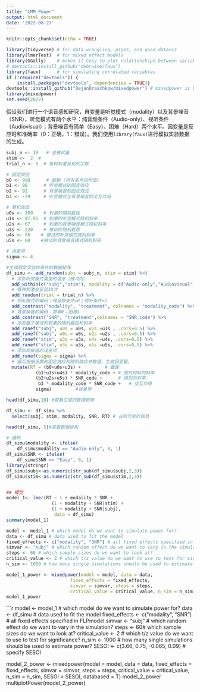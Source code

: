 ```yaml
---
title: "LMM_Power"
output: html_document
date: '2022-08-27'
---
```


```r
knitr::opts_chunk$set(echo = TRUE)
```


```r
library(tidyverse) # for data wrangling, pipes, and good dataviz
library(lmerTest)  # for mixed effect models
library(GGally)    # makes it easy to plot relationships between variables
# devtools::install_github("debruine/faux")
library(faux)      # for simulating correlated variables
if (!require("devtools")) {
    install.packages("devtools", dependencies = TRUE)}
devtools::install_github("DejanDraschkow/mixedpower") # mixedpower is hosted on GitHub
library(mixedpower)
set.seed(2022)
```

假设我们进行一个语音感知研究，自变量是听觉模式（modality）以及背景噪音（SNR），听觉模式有两个水平：纯音频条件（Audio-only）、视听条件（Audiovisual）；背景噪音有简单（Easy）、困难（Hard）两个水平。因变量是反应时和准确率（0：正确，1：错误）。我们使用`library(faux)`进行模拟实验数据的生成。

```r
subj_n <- 10   # 总被试量
stim <-  2  #
trial_n <- 5  # 每种刺激呈现的次数

# 固定效应
b0 <- 998      # 截距 (所有条件的均值)
b1 <- 98      # 听觉模式的固定效应
b2 <- 92      # 背景噪音的固定效应
b3 <- -29     # 听觉模式与背景噪音的交互作用

# 随机效应
u0s <- 269    # 刺激的随机截距
u1s <- 47.95  # 刺激的听觉模式随机斜率 
u2s <- 67     # 刺激的背景噪音模式随机斜率 
u3s <- 220    # 被试的随机截距
u4s <- 56    # 被试的听觉模式随机斜率 
u5s <- 60    #被试的背景噪音模式随机斜率

# 误差项
sigma <- 4
```

```r
#生成假定实验的条件的数据矩阵
df_simu <- add_random(subj = subj_n, stim = stim) %>%
  # 添加听觉模式类型的信息（被试内）
  add_within(c("subj","stim"), modality = c("Audio-only","Audiovisual"), SNR = c("Easy","Hard")) %>%
  # 每种刺激会呈现10次
  add_random(trial = trial_n) %>%
  # 视听模式的编码：纯音频条件=0；视听条件=1
  add_contrast("modality", "treatment", colnames = "modality_code") %>%
  # 背景噪音的编码：简单0；困难1
  add_contrast("SNR", "treatment",colnames = "SNR_code") %>% 
  # 添加基于被试和刺激的随机截距和斜率
  add_ranef("subj", u0s = u0s, u1s =u1s , .cors=0.5) %>% 
  add_ranef("subj", u0s = u0s, u2s =u2s , .cors=0.5) %>% 
  add_ranef("stim", u3s = u3s, u4s =u4s, .cors=0.5) %>% 
  add_ranef("stim", u3s = u3s, u5s =u5s, .cors=0.5) %>% 
  # 添加观察值的误差项
  add_ranef(sigma = sigma) %>% 
  # 最后根据设置的固定效应和随机效应参数值，生成因变量。
  mutate(RT = (b0+u0s+u3s) +         # 截距
           (b1+u1s+u4s) * modality_code + # 图片材料的斜率
           (b2+u2s+u5s) * SNR_code +      # 组别的斜率
            b3 * modality_code * SNR_code +   # 交互作用
           sigma)         #误差项  

head(df_simu,10) #查看生成的数据矩阵
```

```r
df_simu <- df_simu %>% 
  select(subj, stim, modality, SNR, RT) # 去除冗余的信息

head(df_simu, 5)#查看数据结构
```



```r

# 编码
df_simu$modality <- ifelse(
    df_simu$modality == "Audio-only", 0, 1)
df_simu$SNR <- ifelse(
    df_simu$SNR == "Easy", 0, 1)
library(stringr)
df_simu$subj<-as.numeric(str_sub(df_simu$subj,2,3))
df_simu$stim<-as.numeric(str_sub(df_simu$stim,2,3))


## 模型
model_1<- lmer(RT ~ 1 + modality * SNR +
                 (1 + modality + SNR|stim) + 
                 (1 + modality + SNR|subj), 
                  data = df_simu)
summary(model_1)
```

```r
model <- model_1 # which model do we want to simulate power for?
data <- df_simu # data used to fit the model
fixed_effects <- c("modality", "SNR") # all fixed effects specified in FLPmodel
simvar <- "subj" # which random effect do we want to vary in the simulation?
steps <- 60 # which sample sizes do we want to look at?
critical_value <- 2 # which t/z value do we want to use to test for significance?
n_sim <- 1000 # how many single simulations should be used to estimate power?

model_1_power <- mixedpower(model = model, data = data,
                        fixed_effects = fixed_effects,
                        simvar = simvar, steps = steps,
                        critical_value = critical_value, n_sim = n_sim)
model_1_power 
```
```r
model <- model_1 # which model do we want to simulate power for?
data <- df_simu # data used to fit the model
fixed_effects <- c("modality", "SNR") # all fixed effects specified in FLPmodel
simvar <- "subj" # which random effect do we want to vary in the simulation?
steps <- 60# which sample sizes do we want to look at?
critical_value <- 2 # which t/z value do we want to use to test for significance?
n_sim <- 1000 # how many single simulations should be used to estimate power?
SESOI <- c(3.66, 0.75, -0.065, 0.09) # specify SESOI

model_2_power <- mixedpower(model = model, data = data,
                        fixed_effects = fixed_effects,
                        simvar = simvar, steps = steps,
                        critical_value = critical_value, n_sim = n_sim,
                        SESOI = SESOI, databased = T)
model_2_power 
multiplotPower(model_2_power)